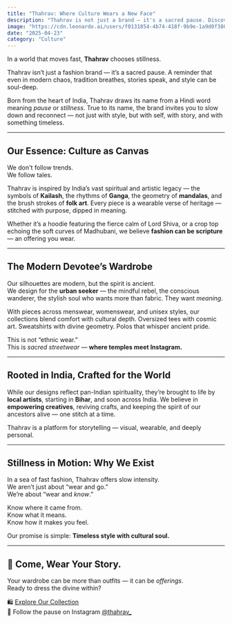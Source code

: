 ```yaml
---
title: "Thahrav: Where Culture Wears a New Face"
description: "Thahrav is not just a brand — it's a sacred pause. Discover how it blends India's spiritual legacy with modern fashion for the mindful, stylish soul."
image: "https://cdn.leonardo.ai/users/f0131854-4b74-418f-9b9e-1a9d0f38087c/generations/41a02494-1a5b-4cb0-a25e-3fab3d2fa7d2/AlbedoBase_XL_An_abstract_fusion_of_traditional_Indian_spiritu_0.jpg"
date: "2025-04-23"
category: "Culture"
---
```


In a world that moves fast, **Thahrav** chooses stillness.

Thahrav isn’t just a fashion brand — it’s a sacred pause. A reminder that even in modern chaos, tradition breathes, stories speak, and style can be soul-deep.

Born from the heart of India, Thahrav draws its name from a Hindi word meaning *pause* or *stillness*. True to its name, the brand invites you to slow down and reconnect — not just with style, but with self, with story, and with something timeless.

---

## Our Essence: Culture as Canvas

We don't follow trends.  
We follow tales.

Thahrav is inspired by India’s vast spiritual and artistic legacy — the symbols of **Kailash**, the rhythms of **Ganga**, the geometry of **mandalas**, and the brush strokes of **folk art**. Every piece is a wearable verse of heritage — stitched with purpose, dipped in meaning.

Whether it’s a hoodie featuring the fierce calm of Lord Shiva, or a crop top echoing the soft curves of Madhubani, we believe **fashion can be scripture** — an offering you wear.

---

## The Modern Devotee’s Wardrobe

Our silhouettes are modern, but the spirit is ancient.  
We design for the **urban seeker** — the mindful rebel, the conscious wanderer, the stylish soul who wants more than fabric. They want *meaning*.

With pieces across menswear, womenswear, and unisex styles, our collections blend comfort with cultural depth. Oversized tees with cosmic art. Sweatshirts with divine geometry. Polos that whisper ancient pride.

This is not “ethnic wear.”  
This is *sacred streetwear* — **where temples meet Instagram.**

---

## Rooted in India, Crafted for the World

While our designs reflect pan-Indian spirituality, they’re brought to life by **local artists**, starting in **Bihar**, and soon across India. We believe in **empowering creatives**, reviving crafts, and keeping the spirit of our ancestors alive — one stitch at a time.

Thahrav is a platform for storytelling — visual, wearable, and deeply personal.

---

## Stillness in Motion: Why We Exist

In a sea of fast fashion, Thahrav offers slow intensity.  
We aren’t just about “wear and go.”  
We’re about “wear and *know*.”

Know where it came from.  
Know what it means.  
Know how it makes you feel.

Our promise is simple: **Timeless style with cultural soul.**

---

## 🌺 Come, Wear Your Story.

Your wardrobe can be more than outfits — it can be *offerings*.  
Ready to dress the divine within?

🛍️ [Explore Our Collection](https://thahrav.shop)  
📩 Follow the pause on Instagram [@thahrav_](https://instagram.com/thahrav_)